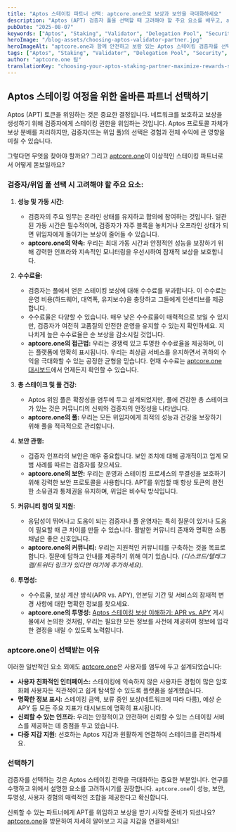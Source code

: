 ```yaml
---
title: "Aptos 스테이킹 파트너 선택: aptcore.one으로 보상과 보안을 극대화하세요"
description: "Aptos (APT) 검증자 풀을 선택할 때 고려해야 할 주요 요소를 배우고, aptcore.one이 신뢰할 수 있는 선택인 이유를 알아보세요."
pubDate: "2025-08-07"
keywords: ["Aptos", "Staking", "Validator", "Delegation Pool", "Security", "Crypto Rewards", "aptcore.one"]
heroImage: "/blog-assets/choosing-aptos-validator-partner.jpg"
heroImageAlt: "aptcore.one과 함께 안전하고 보람 있는 Aptos 스테이킹 검증자를 선택하는 시각적 표현"
tags: ["Aptos", "Staking", "Validator", "Delegation Pool", "Security", "Crypto Rewards", "aptcore.one"]
author: "aptcore.one 팀"
translationKey: "choosing-your-aptos-staking-partner-maximize-rewards-security-with-aptcoreone"
---
```


## Aptos 스테이킹 여정을 위한 올바른 파트너 선택하기

Aptos (APT) 토큰을 위임하는 것은 중요한 결정입니다. 네트워크를 보호하고 보상을 생성하기 위해 검증자에게 스테이킹 권한을 위임하는 것입니다. Aptos 프로토콜 자체가 보상 분배를 처리하지만, 검증자(또는 위임 풀)의 선택은 경험과 전체 수익에 큰 영향을 미칠 수 있습니다.

그렇다면 무엇을 찾아야 할까요? 그리고 [aptcore.one](https://aptcore.one)이 이상적인 스테이킹 파트너로서 어떻게 돋보일까요?

### 검증자/위임 풀 선택 시 고려해야 할 주요 요소:

1. **성능 및 가동 시간:**
   * 검증자의 주요 임무는 온라인 상태를 유지하고 합의에 참여하는 것입니다. 일관된 가동 시간은 필수적이며, 검증자가 자주 블록을 놓치거나 오프라인 상태가 되면 위임자에게 돌아가는 보상이 줄어들 수 있습니다.
   * **aptcore.one의 약속:** 우리는 최대 가동 시간과 안정적인 성능을 보장하기 위해 강력한 인프라와 지속적인 모니터링을 우선시하여 잠재적 보상을 보호합니다.

2. **수수료율:**
   * 검증자는 풀에서 얻은 스테이킹 보상에 대해 수수료를 부과합니다. 이 수수료는 운영 비용(하드웨어, 대역폭, 유지보수)을 충당하고 그들에게 인센티브를 제공합니다.
   * 수수료율은 다양할 수 있습니다. 매우 낮은 수수료율이 매력적으로 보일 수 있지만, 검증자가 여전히 고품질의 안전한 운영을 유지할 수 있는지 확인하세요. 지나치게 높은 수수료율은 순 보상을 감소시킬 것입니다.
   * **aptcore.one의 접근법:** 우리는 경쟁력 있고 투명한 수수료율을 제공하며, 이는 플랫폼에 명확히 표시됩니다. 우리는 최상급 서비스를 유지하면서 귀하의 수익을 극대화할 수 있는 공정한 균형을 믿습니다. 현재 수수료는 [aptcore.one 대시보드](https://aptcore.one)에서 언제든지 확인할 수 있습니다.

3. **총 스테이크 및 풀 건강:**
   * Aptos 위임 풀은 확장성을 염두에 두고 설계되었지만, 풀에 건강한 총 스테이크가 있는 것은 커뮤니티의 신뢰와 검증자의 안정성을 나타냅니다.
   * **aptcore.one의 풀:** 우리는 모든 위임자에게 최적의 성능과 건강을 보장하기 위해 풀을 적극적으로 관리합니다.

4. **보안 관행:**
   * 검증자 인프라의 보안은 매우 중요합니다. 보안 조치에 대해 공개적이고 업계 모범 사례를 따르는 검증자를 찾으세요.
   * **aptcore.one의 보안:** 우리는 운영과 스테이킹 프로세스의 무결성을 보호하기 위해 강력한 보안 프로토콜을 사용합니다. APT를 위임할 때 항상 토큰의 완전한 소유권과 통제권을 유지하며, 위임은 비수탁 방식입니다.

5. **커뮤니티 참여 및 지원:**
   * 응답성이 뛰어나고 도움이 되는 검증자나 풀 운영자는 특히 질문이 있거나 도움이 필요할 때 큰 차이를 만들 수 있습니다. 활발한 커뮤니티 존재와 명확한 소통 채널은 좋은 신호입니다.
   * **aptcore.one의 커뮤니티:** 우리는 지원적인 커뮤니티를 구축하는 것을 목표로 합니다. 질문에 답하고 안내를 제공하기 위해 여기 있습니다. *(디스코드/텔레그램/트위터 링크가 있다면 여기에 추가하세요).*

6. **투명성:**
   * 수수료율, 보상 계산 방식(APR vs. APY), 언본딩 기간 및 서비스의 잠재적 변경 사항에 대한 명확한 정보를 찾으세요.
   * **aptcore.one의 투명성:** [Aptos 스테이킹 보상 이해하기: APR vs. APY](/blog/ko/aptos-seuteiking-bosang-aprgwa-apyui-chaijeom-geuligo-aptcoreone-i-ileul-boyeojuneun-bangbeob) 게시물에서 논의한 것처럼, 우리는 필요한 모든 정보를 사전에 제공하여 정보에 입각한 결정을 내릴 수 있도록 노력합니다.

### aptcore.one이 선택받는 이유

이러한 일반적인 요소 외에도 [aptcore.one](https://aptcore.one)은 사용자를 염두에 두고 설계되었습니다:

* **사용자 친화적인 인터페이스:** 스테이킹에 익숙하지 않은 사용자든 경험이 많은 암호화폐 사용자든 직관적이고 쉽게 탐색할 수 있도록 플랫폼을 설계했습니다.
* **명확한 정보 표시:** 스테이킹 금액, 보류 중인 보상(네트워크에 따라 다름), 예상 순 APY 등 모든 주요 지표가 대시보드에 명확히 표시됩니다.
* **신뢰할 수 있는 인프라:** 우리는 안정적이고 안전하며 신뢰할 수 있는 스테이킹 서비스를 제공하는 데 중점을 두고 있습니다.
* **다중 지갑 지원:** 선호하는 Aptos 지갑과 원활하게 연결하여 스테이크를 관리하세요.

### 선택하기

검증자를 선택하는 것은 Aptos 스테이킹 전략을 극대화하는 중요한 부분입니다. 연구를 수행하고 위에서 설명한 요소를 고려하시기를 권장합니다. `aptcore.one`이 성능, 보안, 투명성, 사용자 경험의 매력적인 조합을 제공한다고 확신합니다.

신뢰할 수 있는 파트너에게 APT를 위임하고 보상을 받기 시작할 준비가 되셨나요? [aptcore.one](https://aptcore.one)을 방문하여 자세히 알아보고 지금 지갑을 연결하세요!